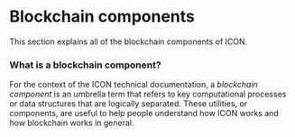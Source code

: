 # Blockchain components

This section explains all of the blockchain components of ICON.

### What is a blockchain component?

For the context of the ICON technical documentation, a _blockchain component_ is an umbrella term that refers to key computational processes or data structures that are logically separated. These utilities, or components, are useful to help people understand how ICON works and how blockchain works in general.

